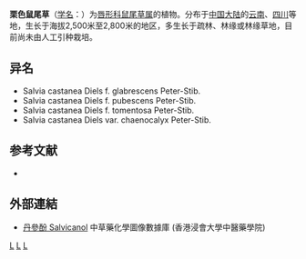 {{Speciesbox 
| taxon = Salvia castanea
| authority = Diels
| image = Salvia castanea (8079304146).jpg
}}
'''栗色鼠尾草'''（[[学名|学名]]：{{lang|la|''Salvia castanea''}}）为[[唇形科|唇形科]][[鼠尾草属|鼠尾草属]]的植物。分布于[[中国大陆|中国大陆]]的[[云南|云南]]、[[四川|四川]]等地，生长于海拔2,500米至2,800米的地区，多生长于疏林、林缘或林缘草地，目前尚未由人工引种栽培。

== 异名 ==
* Salvia castanea Diels f. glabrescens Peter-Stib.
* Salvia castanea Diels f. pubescens Peter-Stib.
* Salvia castanea Diels f. tomentosa Peter-Stib.
* Salvia castanea Diels var. chaenocalyx Peter-Stib.

== 参考文献 ==
<div class="references-small">
* {{cite web| url =http://www.bioinfo.cn/db05/KmzwSpecies.php?action=view&id=12972| title =栗色鼠尾草| work =《中国高等植物数据库全库》| publisher =中国科学院微生物研究所| author =昆明植物研究所| accessdate =2009-02-24| deadurl =yes| archiveurl =https://web.archive.org/web/20160305102119/http://www.bioinfo.cn/db05/KmzwSpecies.php?action=view&id=12972| archivedate =2016-03-05}}
</div>

==外部連結==
* [http://libproject.hkbu.edu.hk/was40/detail?channelid=22253&lang=cht&searchword=code=P00641 丹參酚 Salvicanol] {{Wayback|url=http://libproject.hkbu.edu.hk/was40/detail?channelid=22253&lang=cht&searchword=code=P00641 |date=20181005141550 }} 中草藥化學圖像數據庫 (香港浸會大學中醫藥學院) {{zh}}{{en}}
{{Taxonbar|from=Q1031602}}

[[Category:鼠尾草属|L]]
[[Category:云南植物|L]]
[[Category:四川植物|L]]